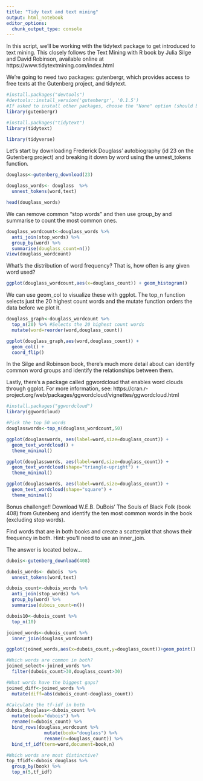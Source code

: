 ```yaml
---
title: "Tidy text and text mining"
output: html_notebook
editor_options: 
  chunk_output_type: console
---
```


In this script, we'll be working with the tidytext package to get introduced to text mining. This closely follows the Text Mining with R book by Julia Silge and David Robinson, available online at https://www.tidytextmining.com/index.html

We're going to need two packages: gutenbergr, which provides access to free texts at the Gutenberg project, and tidytext.

```r
#install.packages("devtools")
#devtools::install_version('gutenbergr', '0.1.5')
#If asked to install other packages, choose the "None" option (should be #3)
library(gutenbergr)

#install.packages("tidytext")
library(tidytext)

library(tidyverse)
```

Let's start by downloading Frederick Douglass' autobiography (id 23 on the Gutenberg project) and breaking it down by word using the unnest_tokens function.

```r
douglass<-gutenberg_download(23)

douglass_words<- douglass  %>%
  unnest_tokens(word,text)

head(douglass_words)
```

We can remove common "stop words" and then use group_by and summarise to count the most common ones.

```r
douglass_wordcount<-douglass_words %>%
  anti_join(stop_words) %>%
  group_by(word) %>%
  summarise(douglass_count=n())
View(douglass_wordcount)
```

What's the distribution of word frequency? That is, how often is any given word used?

```r
ggplot(douglass_wordcount,aes(x=douglass_count)) + geom_histogram()

```

We can use geom_col to visualize these with ggplot. The top_n function selects just the 20 highest count words and the mutate function orders the data before we plot it.

```r
douglass_graph<-douglass_wordcount %>%
  top_n(20) %>% #Selects the 20 highest count words
  mutate(word=reorder(word,douglass_count)) 

ggplot(douglass_graph,aes(word,douglass_count)) +
  geom_col() +
  coord_flip()
```

In the Silge and Robinson book, there's much more detail about can identify common word groups and identify the relationships between them.

Lastly, there's a package called ggwordcloud that enables word clouds through ggplot. For more information, see: https://cran.r-project.org/web/packages/ggwordcloud/vignettes/ggwordcloud.html

```r
#install.packages("ggwordcloud")
library(ggwordcloud)

#Pick the top 50 words
douglasswords<-top_n(douglass_wordcount,50)

ggplot(douglasswords, aes(label=word,size=douglass_count)) +
  geom_text_wordcloud() +
  theme_minimal()

ggplot(douglasswords, aes(label=word,size=douglass_count)) +
  geom_text_wordcloud(shape="triangle-upright") +
  theme_minimal()

ggplot(douglasswords, aes(label=word,size=douglass_count)) +
  geom_text_wordcloud(shape="square") +
  theme_minimal()
```


Bonus challenge!!
Download W.E.B. DuBois' The Souls of Black Folk (book 408) from Gutenberg and identify the ten most common words in the book (excluding stop words).

Find words that are in both books and create a scatterplot that shows their frequency in both. Hint: you'll need to use an inner_join.

The answer is located below...




















```r
dubois<-gutenberg_download(408)

dubois_words<- dubois  %>%
  unnest_tokens(word,text)

dubois_count<-dubois_words %>%
  anti_join(stop_words) %>%
  group_by(word) %>%
  summarise(dubois_count=n()) 

dubois10<-dubois_count %>%
  top_n(10)

joined_words<-dubois_count %>%
  inner_join(douglass_wordcount)

ggplot(joined_words,aes(x=dubois_count,y=douglass_count))+geom_point()

#Which words are common in both?
joined_select<-joined_words %>%
  filter(dubois_count>30,douglass_count>30)

#What words have the biggest gaps?
joined_diff<-joined_words %>%
  mutate(diff=abs(dubois_count-douglass_count))

#Calculate the tf-idf in both
dubois_douglass<-dubois_count %>%
  mutate(book="dubois") %>%
  rename(n=dubois_count) %>%
  bind_rows(douglass_wordcount %>%
              mutate(book="douglass") %>%
              rename(n=douglass_count)) %>%
  bind_tf_idf(term=word,document=book,n)

#Which words are most distinctive?
top_tfidf<-dubois_douglass %>%
  group_by(book) %>%
  top_n(5,tf_idf)
```

